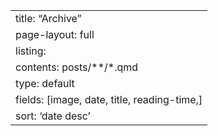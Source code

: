 ---
title: "Archive"
page-layout: full
listing:
  contents: posts/**/*.qmd
  type: default
  fields: [image, date, title, reading-time,]
  sort: 'date desc'
---